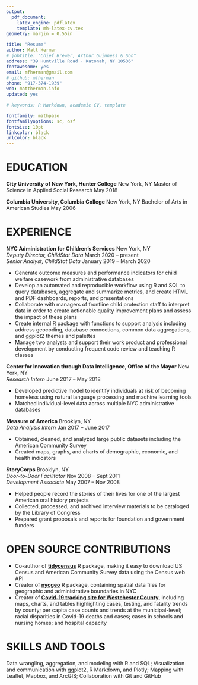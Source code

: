 ```yaml
---
output: 
  pdf_document:
    latex_engine: pdflatex
    template: mh-latex-cv.tex
geometry: margin = 0.55in

title: "Resume"
author: Matt Herman
# jobtitle: "Chief Brewer, Arthur Guinness & Son"
address: "39 Huntville Road · Katonah, NY 10536"
fontawesome: yes
email: mfherman@gmail.com
# github: mfherman
phone: "917-374-1939"
web: mattherman.info
updated: yes

# keywords: R Markdown, academic CV, template

fontfamily: mathpazo
fontfamilyoptions: sc, osf
fontsize: 10pt
linkcolor: black
urlcolor: black
---
```


# EDUCATION
**City University of New York, Hunter College** \hfill New York, NY \newline
Master of Science in Applied Social Research \hfill May 2018 

**Columbia University, Columbia College** \hfill New York, NY \newline
Bachelor of Arts in American Studies \hfill May 2006  

# EXPERIENCE
**NYC Administration for Children’s Services** \hfill New York, NY  
*Deputy Director, ChildStat Data* \hfill March 2020 -- present  
*Senior Analyst, ChildStat Data* \hfill January 2019 -- March 2020  

- Generate outcome measures and performance indicators for child welfare casework from administrative databases
- Develop an automated and reproducible workflow using R and SQL to query databases, aggregate and summarize metrics, and create HTML and PDF dashboards, reports, and presentations
- Collaborate with managers of frontline child protection staff to interpret data in order to create actionable quality improvement plans and assess the impact of these plans
<!-- - Build Covid-19 "Early Alert Dashboard" to track week-to-week changes in child protection metrics -->
- Create internal R package with functions to support analysis including address geocoding, database connections, common data aggregations, and ggplot2 themes and palettes
- Manage two analysts and support their work product and professional development by conducting frequent code review and teaching R classes

**Center for Innovation through Data Intelligence, Office of the Mayor** \hfill New York, NY  
*Research Intern* \hfill June 2017 -- May 2018

- Developed predictive model to identify individuals at risk of becoming homeless using natural language processing and machine learning tools
- Matched individual-level data across multiple NYC administrative databases

<!-- **Mapping the Solidarity Economy Project, Professor Marianna Pavlovskaya** \hfill New York, NY   -->
<!-- *Research Assistant* \hfill February 2018 -- present -->

<!-- - Download, clean, and analyze financial data from the National Credit Union Administration -->
<!-- - Build maps and perform spatial analysis of cooperative businesses -->

<!-- **Ends Meat** \hfill Brooklyn, NY   -->
<!-- *Director of Operations* \hfill March 2015 -- present -->

<!-- - Develop financial, regulatory, and management systems for butcher shop/salumeria -->
<!-- - Create short, medium, and long-term business model and budgets -->

**Measure of America** \hfill Brooklyn, NY  
*Data Analysis Intern* \hfill Jan 2017 -- June 2017

- Obtained, cleaned, and analyzed large public datasets including the American Community Survey
- Created maps, graphs, and charts of demographic, economic, and health indicators

<!-- **Religion and Society Study** \hfill Lusaka, Zambia   -->
<!-- *Research Coordinator* \hfill June 2016 -- Aug 2016 -->

<!-- -	Built partnerships with and documented political activities of key church groups -->
<!-- -	Conducted interviews with religious and civil society leaders -->
<!-- -	Acquired data from Zambian government agencies related to religious organizations -->

**StoryCorps** \hfill Brooklyn, NY  
*Door-to-Door Facilitator* \hfill Nov 2008 -- Sept 2011  
*Development Associate* \hfill May 2007 -- Nov 2008

- Helped people record the stories of their lives for one of the largest American oral history projects
- Collected, processed, and archived interview materials to be cataloged by the Library of Congress
-	Prepared grant proposals and reports for foundation and government funders

# OPEN SOURCE CONTRIBUTIONS
- Co-author of [**tidycensus**](https://walker-data.com/tidycensus/) R package, making it easy to download US Census and American Community Survey data using the Census web API
- Creator of [**nycgeo**](https://nycgeo.mattherman.info/) R package, containing spatial data files for geographic and administrative boundaries in NYC
- Creator of [**Covid-19 tracking site for Westchester County**](https://westchester-covid.mattherman.info/), including maps, charts, and tables highlighting cases, testing, and fatality trends by county; per capita case counts and trends at the municipal-level; racial disparities in Covid-19 deaths and cases; cases in schools and nursing homes; and hospital capacity

# SKILLS AND TOOLS
Data wrangling, aggregation, and modeling with R and SQL; Visualization and communication with ggplot2, R Markdown, and Plotly; Mapping with Leaflet, Mapbox, and ArcGIS; Collaboration with Git and GitHub